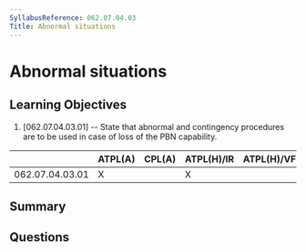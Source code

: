 ```yaml
---
SyllabusReference: 062.07.04.03
Title: Abnormal situations
---
```


# Abnormal situations

## Learning Objectives

1. [062.07.04.03.01] -- State that abnormal and contingency procedures are to be
   used in case of loss of the PBN capability.

|                 | ATPL(A) | CPL(A) | ATPL(H)/IR | ATPL(H)/VFR | CPL(H) | IR  | CBIR(A) |
| --------------- | ------- | ------ | ---------- | ----------- | ------ | --- | ------- |
| 062.07.04.03.01 | X       |        | X          |             |        | X   | X       |

## Summary

## Questions
